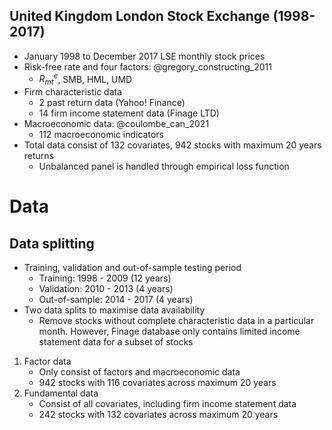 ## United Kingdom London Stock Exchange (1998-2017)

- January 1998 to December 2017 LSE monthly stock prices
- Risk-free rate and four factors: @gregory_constructing_2011
  - $R^e_{mt}$, SMB, HML, UMD
- Firm characteristic data
  - 2 past return data (Yahoo! Finance)
  - 14 firm income statement data (Finage LTD)
- Macroeconomic data: @coulombe_can_2021
  - 112 macroeconomic indicators
- Total data consist of 132 covariates,
  942 stocks with maximum 20 years returns
  - Unbalanced panel is handled through empirical loss function

# Data
## Data splitting

- Training, validation and out-of-sample testing period
  - Training: 1998 - 2009 (12 years)
  - Validation: 2010 - 2013 (4 years)
  - Out-of-sample: 2014 - 2017 (4 years)
- Two data splits to maximise data availability
  - Remove stocks without complete characteristic
    data in a particular month.
    However, Finage database only contains limited income
    statement data for a subset of stocks
1. Factor data
   - Only consist of factors and macroeconomic data
   - 942 stocks with 116 covariates across maximum 20 years
1. Fundamental data
   - Consist of all covariates, including firm income
     statement data
   - 242 stocks with 132 covariates across maximum 20 years
